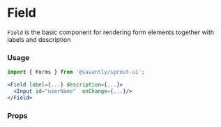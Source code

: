 
<Meta title="MDX|Field" component={Field} />

# Field

`Field` is the basic component for rendering form elements together with labels and description

### Usage

```jsx
import { Forms } from '@savantly/sprout-ui';

<Field label={...} description={...}>
  <Input id="userName"  onChange={...}/>
</Field>
```

### Props

<Props of={Field} />
